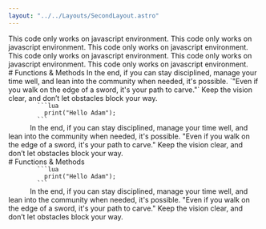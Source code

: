 ```yaml
---
layout: "../../Layouts/SecondLayout.astro"
---
```


<Intro title="Javascript">
This code only works on javascript environment. 
This code only works on javascript environment.
This code only works on javascript environment. 
This code only works on javascript environment.
This code only works on javascript environment. 
This code only works on javascript environment.
</Intro>

<Structure>
    <Section>
      #  Functions & Methods 
      In the end, if you can stay disciplined, manage your time well, and lean into the community when needed, it's possible. `"Even if you walk on the edge of a sword, it's your path to carve."` Keep the vision clear, and don’t let obstacles block your way.
      <Code>
        ```lua
          print("Hello Adam");
        ```
      </Code>
      In the end, if you can stay disciplined, manage your time well, and lean into the community when needed, it's possible. "Even if you walk on the edge of a sword, it's your path to carve." Keep the vision clear, and don’t let obstacles block your way.
    </Section>
    <Section>
      #  Functions & Methods 
      <Code>
        ```lua
          print("Hello Adam");
        ```
      </Code>
      <Message type="alert">
        In the end, if you can stay disciplined, manage your time well, and lean into the community when needed, it's possible. "Even if you walk on the edge of a sword, it's your path to carve." Keep the vision clear, and don’t let obstacles block your way.
      </Message>
    </Section>
</Structure>
